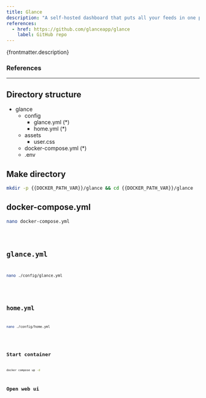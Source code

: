 ```yaml
---
title: Glance
description: "A self-hosted dashboard that puts all your feeds in one place."
references:
  - href: https://github.com/glanceapp/glance
    label: GitHub repo
---
```



<p>{frontmatter.description}</p>

### References

<ReferenceLinks references={frontmatter.references} />

---

## Directory structure

<FileTree>

- glance
  - config
    - glance.yml (\*)
    - home.yml (\*)
  - assets
    - user.css
  - docker-compose.yml (\*)
  - .env

</FileTree>

## Make directory

```sh wrap preserveIndent
mkdir -p {{DOCKER_PATH_VAR}}/glance && cd {{DOCKER_PATH_VAR}}/glance
```

## docker-compose.yml

```sh
nano docker-compose.yml
```

<Code lang="yml" title="docker-compose.yml" wrap preserveIndent code={composeYml} />

## glance.yml

```sh
nano ./config/glance.yml
```

<Code lang="yml" title="./config/glance.yml" wrap preserveIndent code={glanceYml} />

## home.yml

```sh
nano ./config/home.yml
```

<Code lang="yml" title="./config/home.yml" wrap preserveIndent code={homeYml} />

## Start container

```sh
docker compose up -d
```

## Open web ui

<OpenWebUI port="8080" />
